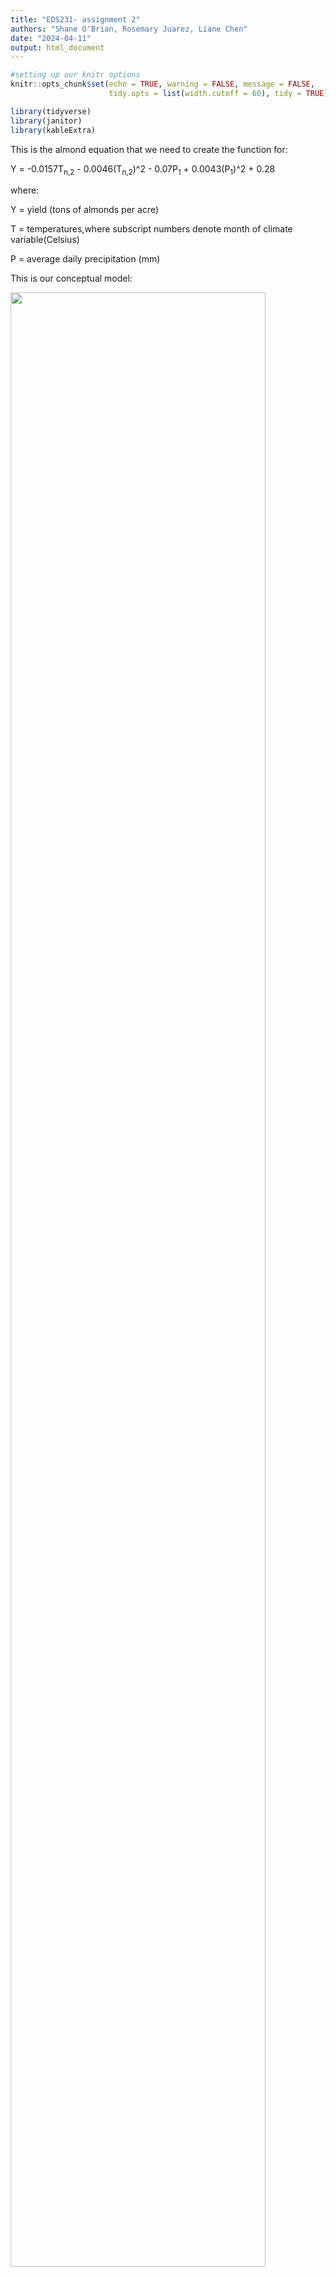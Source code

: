```yaml
---
title: "EDS231- assignment 2"
authors: "Shane O'Brian, Rosemary Juarez, Liane Chen"
date: "2024-04-11"
output: html_document
---
```


```r
#setting up our knitr options
knitr::opts_chunk$set(echo = TRUE, warning = FALSE, message = FALSE,
                      tidy.opts = list(width.cutoff = 60), tidy = TRUE)
```

```r
library(tidyverse)
library(janitor)
library(kableExtra)
```

This is the almond equation that we need to create the function for:

Y = -0.0157T~n,2~ - 0.0046(T~n,2~)\^2 - 0.07P~1~ + 0.0043(P~1~)\^2 + 0.28

where:

Y = yield (tons of almonds per acre)

T = temperatures,where subscript numbers denote month of climate variable(Celsius)

P = average daily precipitation (mm)

This is our conceptual model:

![](concept_model.png){width="90%"}

## Reading in Data

reading in climate data, by:

-    setting up our working direction

-    reading in data

-   display data head

```r
# Set your working directory to your home path first
setwd(here::here())


# Read in the climate data
clim_data <- read.table("clim.txt", header = TRUE)

# Display the first few rows of the dataframe
kable(head(clim_data), "pipe")
```

## Preprocessing

We actually have two functions:

-    `calculate_climate_statistics`

-   `calculate_almond_yield`

however `calculate_climate_statistics` serves as a pre-processing tool, so we will include that below as part of our data calculation. We will instead source `calculate_almost_yield`from our almond_yield.R script

```r
#-------------------------
# PREPROCESSING FUNCTION
#-------------------------

# Generate your statistics, with the conceptual model we drew in mind:
calculate_climate_statistics <- function(DATA) {
 
  # Calculate the minimum and maximum temperature, and total precipitation for each month of each year
  stats <- list(
    MinTemp = aggregate(tmin_c ~ year + month, data = DATA, FUN = min, na.rm = TRUE),
    MaxTemp = aggregate(tmax_c ~ year + month, data = DATA, FUN = max, na.rm = TRUE),
    TotalPrecip = aggregate(precip ~ year + month, data = DATA, FUN = sum, na.rm = TRUE)
  )
  
  # Merge the individual statistics dataframes into one
  climate_stats_df <- Reduce(function(...) merge(..., by = c("year", "month"), all = TRUE), stats)
  
  # Sort the data frame by year and month
  climate_stats_df <- climate_stats_df[order(climate_stats_df$year, climate_stats_df$month), ]
  
  return(climate_stats_df) 
} #END FUNCTION

#-------------------------------
# RUNNING PRE-PROCESSING FUNCTION
#-------------------------------

# Create dataframe with stats
climate_stats_df <- calculate_climate_statistics(clim_data)


```

## Using Function and Final Calculations

we will finally source our function within the same working directory. For our script, we calculated our almond yield. after running our yield, we calculate the mean, max, and min of our yield

```r
#--------------
#   SOURCING
#--------------
source("almond_yield.R")


#--------------
#   FUNCTION
#--------------
#save as dataframe USING FUNCTION
almond_yield_df <- calculate_almond_yield(clim_data)


#------------------
#  Mean, Max, Min
#------------------
#find mean yield
mean_almond_yield <- mean(almond_yield_df$almond_yield, na.rm = TRUE)

#Find the max and min yields
max_almond_yield <- max(almond_yield_df$almond_yield, na.rm = TRUE)
min_almond_yield <- min(almond_yield_df$almond_yield, na.rm = TRUE)

#Print the mean, max, and min yield anomolies
print(mean_almond_yield)
print(max_almond_yield)
print(min_almond_yield)
```
